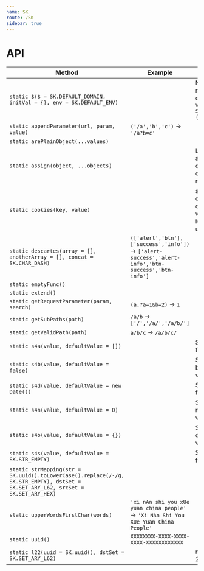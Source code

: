 ```yaml
---
name: SK
route: /SK
sidebar: true
---
```



# API
| Method | Example | Remark |
| -- | -- | -- |
| `static $($ = SK.DEFAULT_DOMAIN, initVal = {}, env = SK.DEFAULT_ENV)` | | New or get namespace object. eg. `var $sk = SK.$('$sk', {}, window)` |
| `static appendParameter(url, param, value)` | `('/a','b','c')` -> `'/a?b=c'` | |
| `static arePlainObject(...values)` | | |
| `static assign(object, ...objects)` | | Like lodash assign, but deep while object node. |
| `static cookies(key, value)` | | set/get cookie, delete key when value is null or undefined |
| `static descartes(array = [], anotherArray = [], concat = SK.CHAR_DASH)` | `(['alert','btn'],['success','info'])` -> `['alert-success','alert-info','btn-success','btn-info']` | |
| `static emptyFunc()` | | |
| `static extend()` | | |
| `static getRequestParameter(param, search)` | `(a,?a=1&b=2)` -> `1` | |
| `static getSubPaths(path)` | `/a/b` -> `['/','/a/','/a/b/']` | |
| `static getValidPath(path)` | `a/b/c` -> `/a/b/c/` | |
| `static s4a(value, defaultValue = [])` | | Safe array for value |
| `static s4b(value, defaultValue = false)` | | Safe boolean for value |
| `static s4d(value, defaultValue = new Date())` | | Safe date for value |
| `static s4n(value, defaultValue = 0)` | | Safe finite number for value |
| `static s4o(value, defaultValue = {})` | | Safe plain object for value |
| `static s4s(value, defaultValue = SK.STR_EMPTY)` | | Safe string for value |
| `static strMapping(str = SK.uuid().toLowerCase().replace(/-/g, SK.STR_EMPTY), dstSet = SK.SET_ARY_L62, srcSet = SK.SET_ARY_HEX)` | | |
| `static upperWordsFirstChar(words)` | `'xi nAn shi you xUe yuan china people'` -> `'Xi NAn Shi You XUe Yuan China People'` | |
| `static uuid()` | `XXXXXXXX-XXXX-XXXX-XXXX-XXXXXXXXXXXX` | |
| `static l22(uuid = SK.uuid(), dstSet = SK.SET_ARY_L62)` | | max length 22 |
